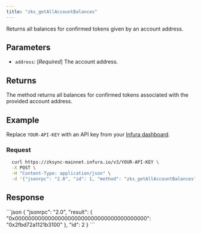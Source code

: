 ```yaml
---
title: "zks_getAllAccountBalances"
---
```



Returns all balances for confirmed tokens given by an account address.

## Parameters

- `address`: [_Required_] The account address.

## Returns

The method returns all balances for confirmed tokens associated with the provided account address.

## Example

Replace `YOUR-API-KEY` with an API key from your [Infura dashboard](https://infura.io/dashboard).

### Request

<Tabs>
  <TabItem value="cURL">

  ```bash
    curl https://zksync-mainnet.infura.io/v3/YOUR-API-KEY \
    -X POST \
    -H "Content-Type: application/json" \
    -d '{"jsonrpc": "2.0", "id": 1, "method": "zks_getAllAccountBalances", "params": [ "0x98E9D288743839e96A8005a6B51C770Bbf7788C0" ]}'
  ```
  </TabItem>
</Tabs>

## Response

<Tabs>
  <TabItem value="JSON">
  ```json
  {
    "jsonrpc": "2.0",
    "result": {
        "0x0000000000000000000000000000000000000000": "0x2fbd72a1121b3100"
    },
    "id": 2
  }
  ```
  </TabItem>
</Tabs>